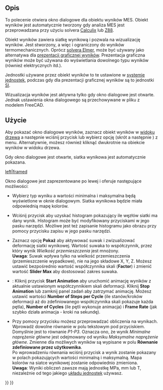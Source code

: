 <languages/>

{{Docnav
|[[FEM_ResultsPurge/pl|Usuń wyniki]]
|[[FEM_PostApplyChanges/pl|Zastosuj zmiany]]
|[[FEM_Workbench/pl|środowisko pracy MES]]
|IconL=FEM_ResultsPurge.svg
|IconR=FEM_PostApplyChanges.svg
|IconC=Workbench_FEM.svg
}}

{{GuiCommand/pl
|Name=FEM ResultShow
|Name/pl=MES: Pokaż wyniki
|MenuLocation=Wyniki → Pokaż wyniki
|Workbenches=[[FEM_Workbench/pl|MES]]
|Shortcut={{KEY|R}} {{KEY|S}}
|SeeAlso=[[FEM_PostPipelineFromResult/pl|Prezentacja graficzna wyników]], [[FEM_tutorial/pl|Poradnik MES]]
}}

<span id="Description"></span>
==Opis==

To polecenie otwiera okno dialogowe dla obiektu wyników MES. Obiekt wyników jest automatycznie tworzony gdy analiza MES jest przeprowadzana przy użyciu solvera [[FEM_SolverCalculixCxxtools/pl|Calculix]] lub [[FEM_SolverZ88/pl|Z88]].

Obiekt wyników zawiera siatkę wynikową i pozwala na wizualizację wyników. Jest stworzony, a więc i ograniczony do wyników termomechanicznych. Oprócz [[FEM_SolverElmer/pl|solvera Elmer]], może być używany jako alternatywa dla [[FEM_PostPipelineFromResult/pl|prezentacji graficznej wyników]]. Prezentacja graficzna wyników może być używana do wyświetlania dowolnego typu wyników (również elektrycznych itd.).

Jednostki używane przez obiekt wyników to te ustawione w [[Preferences_Editor/pl#Jednostki|systemie jednostek]], podczas gdy dla prezentacji graficznej wyników są to jednostki [https://pl.wikipedia.org/wiki/Uk%C5%82ad_SI SI].

Wizualizacja wyników jest aktywna tylko gdy okno dialogowe jest otwarte. Jednak ustawienia okna dialogowego są przechowywane w pliku z modelem FreeCAD.

<span id="Usage"></span>
==Użycie==

Aby pokazać okno dialogowe wyników, zaznacz obiekt wyników w [[Tree_view/pl|widoku drzewa]] a następnie wciśnij przycisk {{Button|[[Image:FEM_ResultShow.svg|16px]] '''Pokaż wyniki'''}} lub wybierz opcję {{MenuCommand|Wyniki → [[Image:FEM_ResultShow.svg|16px]] Pokaż wyniki}} (skrót {{KEY|R}} a następnie {{KEY|S}}) z menu. Alternatywnie, możesz również kliknąć dwukrotnie na obiekcie wyników w widoku drzewa.

Gdy okno dialogowe jest otwarte, siatka wynikowa jest automatycznie pokazana.

[[File:FEM_Result-Object-Dialog.png|left|framed]]

Okno dialogowe jest zaprezentowane po lewej i oferuje następujące możliwościː

* Wybierz typ wyniku a wartości minimalna i maksymalna będą wyświetlone w oknie dialogowym. Siatka wynikowa będzie miała odpowiednią mapę kolorów.

* Wciśnij przycisk {{Button|'''Histogram'''}} aby uzyskać histogram pokazujący ile węzłów siatki ma dany wynik. Histogram może być modyfikowany przyciskami w jego pasku narzędzi. Możliwe jest też zapisanie histogramu jako obrazu przy pomocy przycisku zapisu w jego pasku narzędzi.

* Zaznacz opcję '''Pokaż''' aby aktywować suwak i zwizualizować deformację siatki wynikowej. Wartość suwaka to współczynnik, przez który wynik ''Wielkość przemieszczenia'' jest mnożony.</br>'''Uwaga''': Suwak wpływa tylko na wielkość przemieszczenia (przemieszczenie wypadkowe), nie na jego składowe X, Y, Z. Możesz ustawić bezpośrednio wartość współczynnika skali ('''Factor''') i zmienić wartość '''Slider Max''' aby dostosować zakres suwaka.

* {{Version/pl|1.1}}: Kliknij przycisk '''Start Animation''' aby uruchomić animację wyników z aktualnie ustawionym współczynnikiem skali deformacji. Kliknij '''Stop Animation''' lub zamknij panel zadań aby zatrzymać animację. Możesz ustawić wartości '''Number of Steps per Cycle''' (ile stanów/kroków deformacji aż do zdefiniowanego współczynnika skali pokazuje każda pętla), '''Number of Cycles''' (ile pętli wykonuje animacja) i '''Frame Rate''' (jak szybko działa animacja - kroki na sekundę).

* Przy pomocy przycisku {{Button|'''Oblicz'''}} możesz przeprowadzać obliczenia na wynikach. Wprowadź dowolne równanie w polu tekstowym pod przyciskiem. Domyślnie jest to równanie ''P1-P3''. Oznacza ono, że wynik ''Minimalne naprężenie główne'' jest odejmowany od wyniku ''Maksymalne naprężenie główne''. Zmienne dla możliwych wyników są wypisane w polu '''Równanie zdefiniowane przez użytkownika'''.</br>Po wprowadzeniu równania wciśnij przycisk a wynik zostanie pokazany w polach pokazujących wartości minimalną i maksymalną. Mapa kolorów na siatce wynikowej zostanie odpowiednio zmieniona.</br>'''Uwaga''': Wyniki obliczeń zawsze mają jednostkę MPa, mm lub T, niezależnie od tego jakiego [[Preferences_Editor/pl#Jednostki|układu jednostek]] używasz.

{{Docnav
|[[FEM_ResultsPurge/pl|Usuń wyniki]]
|[[FEM_PostApplyChanges/pl|Zastosuj zmiany]]
|[[FEM_Workbench/pl|środowisko pracy MES]]
|IconL=FEM_ResultsPurge.svg
|IconR=FEM_PostApplyChanges.svg
|IconC=Workbench_FEM.svg
}}

{{FEM Tools navi{{#translation:}}}}
{{Userdocnavi{{#translation:}}}}